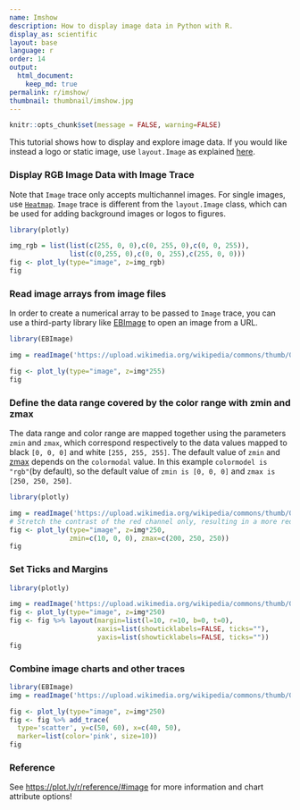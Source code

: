 ```yaml
---
name: Imshow
description: How to display image data in Python with R.
display_as: scientific
layout: base
language: r
order: 14
output:
  html_document:
    keep_md: true
permalink: r/imshow/
thumbnail: thumbnail/imshow.jpg
---
```


```r
knitr::opts_chunk$set(message = FALSE, warning=FALSE)
```
This tutorial shows how to display and explore image data. If you would like instead a logo or static image, use `layout.Image` as explained [here](https://plot.ly/r/logos/).

### Display RGB Image Data with Image Trace

Note that `Image` trace only accepts multichannel images. For single images, use [`Heatmap`](https://plot.ly/r/heatmaps/). `Image` trace is different from the `layout.Image` class, which can be used for adding background images or logos to figures.
```r
library(plotly)

img_rgb = list(list(c(255, 0, 0),c(0, 255, 0),c(0, 0, 255)),
               list(c(0,255, 0),c(0, 0, 255),c(255, 0, 0)))
fig <- plot_ly(type="image", z=img_rgb)
fig
```
### Read image arrays from image files

In order to create a numerical array to be passed to `Image` trace, you can use a third-party library like [EBImage](https://www.rdocumentation.org/packages/EBImage/versions/4.14.2) to open an image from a URL.

```r
library(EBImage)

img = readImage('https://upload.wikimedia.org/wikipedia/commons/thumb/0/00/Crab_Nebula.jpg/240px-Crab_Nebula.jpg')

fig <- plot_ly(type="image", z=img*255) 
fig
```
### Define the data range covered by the color range with zmin and zmax

The data range and color range are mapped together using the parameters `zmin` and `zmax`, which correspond respectively to the data values mapped to black `[0, 0, 0]` and white `[255, 255, 255]`.
The default value of `zmin` and [zmax](https://plot.ly/r/reference/#image-zmax) depends on the `colormodal` value. In this example `colormodel is "rgb"`(by default), so the default value of `zmin is [0, 0, 0]` and `zmax is [250, 250, 250]`.

```r
library(plotly)

img = readImage('https://upload.wikimedia.org/wikipedia/commons/thumb/0/00/Crab_Nebula.jpg/240px-Crab_Nebula.jpg')
# Stretch the contrast of the red channel only, resulting in a more red image
fig <- plot_ly(type="image", z=img*250, 
               zmin=c(10, 0, 0), zmax=c(200, 250, 250))
fig
```
### Set Ticks and Margins 

```r
library(plotly)

img = readImage('https://upload.wikimedia.org/wikipedia/commons/thumb/0/00/Crab_Nebula.jpg/240px-Crab_Nebula.jpg')
fig <- plot_ly(type="image", z=img*250)
fig <- fig %>% layout(margin=list(l=10, r=10, b=0, t=0),
                      xaxis=list(showticklabels=FALSE, ticks=""),
                      yaxis=list(showticklabels=FALSE, ticks=""))
fig
```

### Combine image charts and other traces

```r
library(EBImage)
img = readImage('https://upload.wikimedia.org/wikipedia/commons/thumb/0/00/Crab_Nebula.jpg/240px-Crab_Nebula.jpg')

fig <- plot_ly(type="image", z=img*250)
fig <- fig %>% add_trace(
  type='scatter', y=c(50, 60), x=c(40, 50), 
  marker=list(color='pink', size=10))
fig
```
### Reference
See [https://plot.ly/r/reference/#image](https://plot.ly/r/reference/#area) for more information and chart attribute options!
